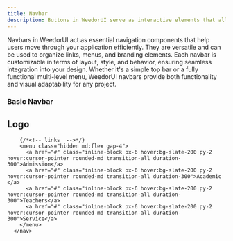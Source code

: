 ```yaml
---
title: Navbar
description: Buttons in WeedorUI serve as interactive elements that allow users to trigger actions or navigate through your application. They are versatile components designed for various use cases, from submitting forms to performing specific tasks. Each button is customizable in terms of style, size, and behavior, ensuring seamless integration into your interface. .
---
```



Navbars in WeedorUI act as essential navigation components that help users move through your application efficiently. They are versatile and can be used to organize links, menus, and branding elements. Each navbar is customizable in terms of layout, style, and behavior, ensuring seamless integration into your design. Whether it's a simple top bar or a fully functional multi-level menu, WeedorUI navbars provide both functionality and visual adaptability for any project.

### Basic Navbar

<Tabs>
  <TabItem label="Preview">
      <nav class="flex justify-between items-center md:px-10 px-3 py-4 bg-white w-full">
          <h1 class="text-xl">Logo</h1>

        {/*<!-- links  -->*/}
        <menu class="hidden md:flex gap-4">
          <a href="#" class="inline-block px-6 hover:bg-slate-200 py-2 hover:cursor-pointer rounded-md transition-all duration-300">Admission</a>
          <a href="#" class="inline-block px-6 hover:bg-slate-200 py-2 hover:cursor-pointer rounded-md transition-all duration-300">Academic </a>
          <a href="#" class="inline-block px-6 hover:bg-slate-200 py-2 hover:cursor-pointer rounded-md transition-all duration-300">Teachers</a>
          <a href="#" class="inline-block px-6 hover:bg-slate-200 py-2 hover:cursor-pointer rounded-md transition-all duration-300">Service</a>
        </menu>
      </nav>

</TabItem>
  <TabItem label="HTML"></TabItem>
  <TabItem label="JSX"></TabItem>
</Tabs>
